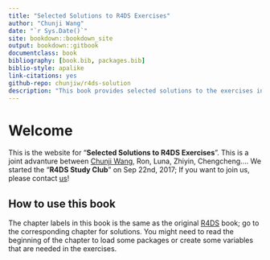```yaml
--- 
title: "Selected Solutions to R4DS Exercises"
author: "Chunji Wang"
date: "`r Sys.Date()`"
site: bookdown::bookdown_site
output: bookdown::gitbook
documentclass: book
bibliography: [book.bib, packages.bib]
biblio-style: apalike
link-citations: yes
github-repo: chunjiw/r4ds-solution
description: "This book provides selected solutions to the exercises in the wonderful book _R for Data Science_ by Wickham Hadley."
---
```


# Welcome {-}

This is the website for "**Selected Solutions to R4DS Exercises**". This is a joint advanture between [Chunji Wang](https://chunjiw.rbind.io), Ron, Luna, Zhiyin, Chengcheng.... We started the "**R4DS Study Club**" on Sep 22nd, 2017; If you want to join us, please contact [us](mailto:chunjiw@gmail.com)!

## How to use this book

The chapter labels in this book is the same as the original [R4DS](http://http://r4ds.had.co.nz) book; go to the corresponding chapter for solutions. You might need to read the beginning of the chapter to load some packages or create some variables that are needed in the exercises. 